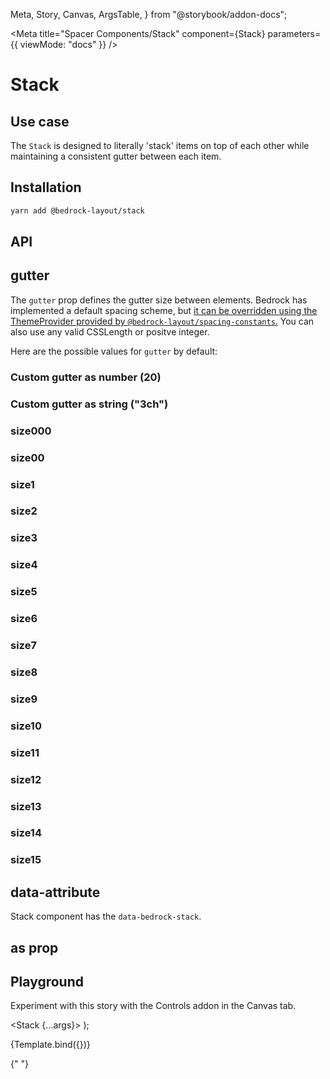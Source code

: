   Meta,
  Story,
  Canvas,
  ArgsTable,
} from "@storybook/addon-docs";


<Meta
  title="Spacer Components/Stack"
  component={Stack}
  parameters={{ viewMode: "docs" }}
/>

# Stack

## Use case

The `Stack` is designed to literally 'stack' items on top of each other while maintaining a consistent gutter between each item.

## Installation

```bash
yarn add @bedrock-layout/stack
```

## API

<Story name="API" argTypes={argTypes} />

<ArgsTable story="API" />

## gutter

The `gutter` prop defines the gutter size between elements. Bedrock has implemented a default spacing scheme, but [it can be overridden using the ThemeProvider provided by `@bedrock-layout/spacing-constants`.](/docs/spacing--page#integrating-with-your-design-system)
You can also use any valid CSSLength or positve integer.

Here are the possible values for `gutter` by default:

<Canvas withSource="open">
  <Story name="gutter">
    <h3>Custom gutter as number (20)</h3>
    <Stack gutter={20}>
      <Component />
      <Component />
    </Stack>
    <h3>Custom gutter as string ("3ch")</h3>
    <Stack gutter="3ch">
      <Component />
      <Component />
    </Stack>
    <h3>size000</h3>
    <Stack gutter="size000">
      <Component />
      <Component />
    </Stack>
    <h3>size00</h3>
    <Stack gutter="size00">
      <Component />
      <Component />
    </Stack>
    <h3>size1</h3>
    <Stack gutter="size1">
      <Component />
      <Component />
    </Stack>
    <h3>size2</h3>
    <Stack gutter="size2">
      <Component />
      <Component />
    </Stack>
    <h3>size3</h3>
    <Stack gutter="size3">
      <Component />
      <Component />
    </Stack>
    <h3>size4</h3>
    <Stack gutter="size4">
      <Component />
      <Component />
    </Stack>
    <h3>size5</h3>
    <Stack gutter="size5">
      <Component />
      <Component />
    </Stack>
    <h3>size6</h3>
    <Stack gutter="size6">
      <Component />
      <Component />
    </Stack>
    <h3>size7</h3>
    <Stack gutter="size7">
      <Component />
      <Component />
    </Stack>
    <h3>size8</h3>
    <Stack gutter="size8">
      <Component />
      <Component />
    </Stack>
    <h3>size9</h3>
    <Stack gutter="size9">
      <Component />
      <Component />
    </Stack>
    <h3>size10</h3>
    <Stack gutter="size10">
      <Component />
      <Component />
    </Stack>
    <h3>size11</h3>
    <Stack gutter="size11">
      <Component />
      <Component />
    </Stack>
    <h3>size12</h3>
    <Stack gutter="size12">
      <Component />
      <Component />
    </Stack>
    <h3>size13</h3>
    <Stack gutter="size13">
      <Component />
      <Component />
    </Stack>
    <h3>size14</h3>
    <Stack gutter="size14">
      <Component />
      <Component />
    </Stack>
    <h3>size15</h3>
    <Stack gutter="size15">
      <Component />
      <Component />
    </Stack>
  </Story>
</Canvas>

## data-attribute

Stack component has the `data-bedrock-stack`.

## as prop

<Canvas withSource="open">
  <Story name="as prop">
    <Stack data-bedrock-stack as="main" gutter="size3">
      <Component />
      <Component />
    </Stack>
  </Story>
</Canvas>

## Playground

Experiment with this story with the Controls addon in the Canvas tab.

  <Stack {...args}>
    <Component />
    <Component />
    <Component />
    <Component />
  </Stack>
);

<Canvas>
  <Story
    name="Playground"
    args={{
      gutter: "size3",
    }}
    argTypes={argTypes}
  >
    {Template.bind({})}
  </Story>
</Canvas>

<ArgsTable story="Playground" />{" "}
